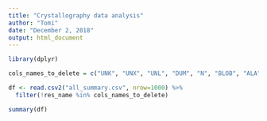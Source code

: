 ```yaml
---
title: "Crystallography data analysis"
author: "Tomi"
date: "December 2, 2018"
output: html_document
---
```


```r
library(dplyr)
```


```r
cols_names_to_delete = c("UNK", "UNX", "UNL", "DUM", "N", "BLOB", "ALA", "ARG", "ASN", "ASP", "CYS", "GLN", "GLU", "GLY", "HIS", "ILE", "LEU", "LYS", "MET", "MSE", "PHE", "PRO", "SEC", "SER", "THR", "TRP", "TYR", "VAL", "DA", "DG", "DT", "DC", "DU", "A", "G", "T", "C", "U", "HOH", "H20", "WAT")

df <- read.csv2("all_summary.csv", nrow=1000) %>%
  filter(!res_name %in% cols_names_to_delete)
```

```r
summary(df)
```